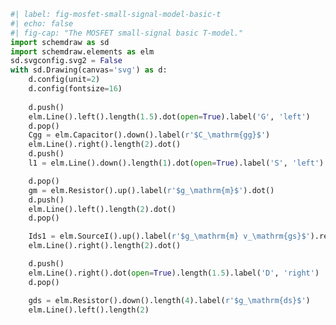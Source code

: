 ```python
#| label: fig-mosfet-small-signal-model-basic-t
#| echo: false
#| fig-cap: "The MOSFET small-signal basic T-model."
import schemdraw as sd
import schemdraw.elements as elm
sd.svgconfig.svg2 = False
with sd.Drawing(canvas='svg') as d:
    d.config(unit=2)
    d.config(fontsize=16)
    
    d.push()
    elm.Line().left().length(1.5).dot(open=True).label('G', 'left')
    d.pop()
    Cgg = elm.Capacitor().down().label(r'$C_\mathrm{gg}$')
    elm.Line().right().length(2).dot()
    d.push()
    l1 = elm.Line().down().length(1).dot(open=True).label('S', 'left')

    d.pop()
    gm = elm.Resistor().up().label(r'$g_\mathrm{m}$').dot()
    d.push()
    elm.Line().left().length(2).dot()
    d.pop()

    Ids1 = elm.SourceI().up().label(r'$g_\mathrm{m} v_\mathrm{gs}$').reverse()
    elm.Line().right().length(2).dot()

    d.push()
    elm.Line().right().dot(open=True).length(1.5).label('D', 'right')
    d.pop()

    gds = elm.Resistor().down().length(4).label(r'$g_\mathrm{ds}$')
    elm.Line().left().length(2)
```
